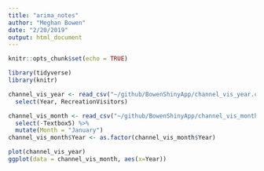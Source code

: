 ```yaml
---
title: "arima_notes"
author: "Meghan Bowen"
date: "2/20/2019"
output: html_document
---
```


```r
knitr::opts_chunk$set(echo = TRUE)
```

```r

library(tidyverse)
library(knitr)

```


```r

channel_vis_year <- read_csv("~/github/BowenShinyApp/channel_vis_year.csv") %>% 
  select(Year, RecreationVisitors)

channel_vis_month <- read_csv("~/github/BowenShinyApp/channel_vis_month.csv") %>% 
  select(-Textbox5) %>% 
  mutate(Month = "January")
channel_vis_month$Year <- as.factor(channel_vis_month$Year)

plot(channel_vis_year)
ggplot(data = channel_vis_month, aes(x=Year))

```